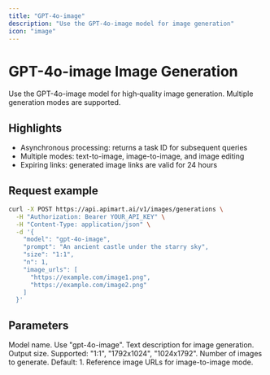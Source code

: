 ```yaml
---
title: "GPT-4o-image"
description: "Use the GPT-4o-image model for image generation"
icon: "image"
---
```


# GPT-4o-image Image Generation

Use the GPT-4o-image model for high‑quality image generation. Multiple generation modes are supported.

## Highlights

- Asynchronous processing: returns a task ID for subsequent queries
- Multiple modes: text-to-image, image-to-image, and image editing
- Expiring links: generated image links are valid for 24 hours

## Request example

<RequestExample>

```bash
curl -X POST https://api.apimart.ai/v1/images/generations \
  -H "Authorization: Bearer YOUR_API_KEY" \
  -H "Content-Type: application/json" \
  -d '{
    "model": "gpt-4o-image",
    "prompt": "An ancient castle under the starry sky",
    "size": "1:1",
    "n": 1,
    "image_urls": [
      "https://example.com/image1.png",
      "https://example.com/image2.png"
    ]
  }'
```

</RequestExample>

## Parameters

<ParamField query="model" type="string" required>
  Model name. Use "gpt-4o-image".
</ParamField>

<ParamField query="prompt" type="string" required>
  Text description for image generation.
</ParamField>

<ParamField query="size" type="string">
  Output size. Supported: "1:1", "1792x1024", "1024x1792".
</ParamField>

<ParamField query="n" type="integer">
  Number of images to generate. Default: 1.
</ParamField>

<ParamField query="image_urls" type="array">
  Reference image URLs for image-to-image mode.
</ParamField>


